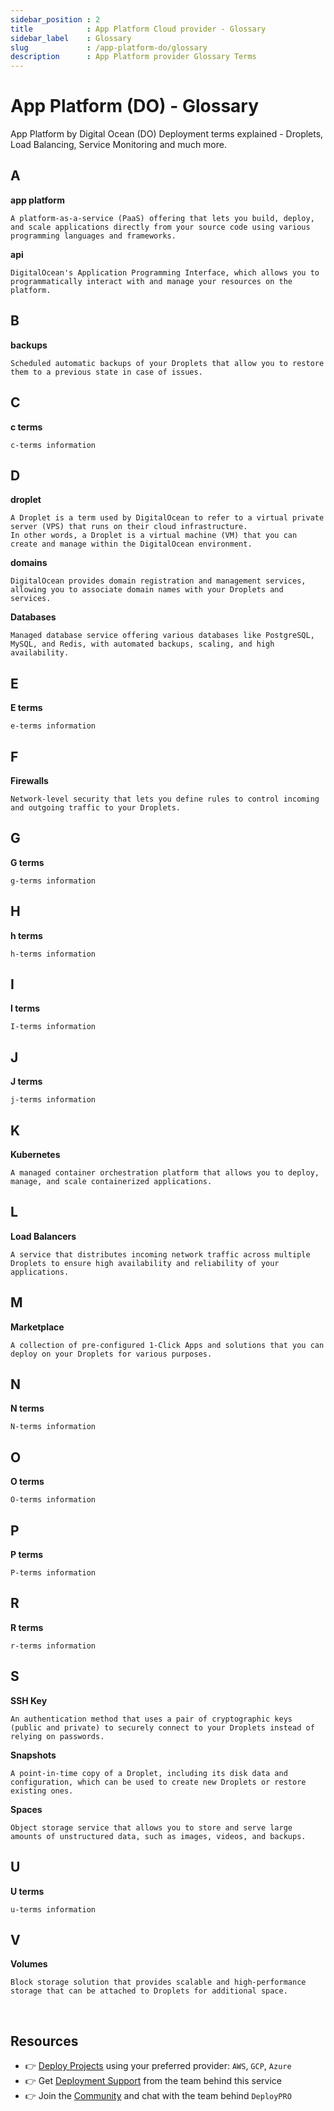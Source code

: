 ```yaml
---
sidebar_position : 2
title            : App Platform Cloud provider - Glossary
sidebar_label    : Glossary
slug             : /app-platform-do/glossary
description      : App Platform provider Glossary Terms
---
```


# App Platform (DO) - Glossary

App Platform by Digital Ocean (DO) Deployment terms explained - Droplets, Load Balancing, Service Monitoring and much more.

## A 

**app platform**

    A platform-as-a-service (PaaS) offering that lets you build, deploy, and scale applications directly from your source code using various programming languages and frameworks.

**api** 

    DigitalOcean's Application Programming Interface, which allows you to programmatically interact with and manage your resources on the platform.

## B 

**backups**

    Scheduled automatic backups of your Droplets that allow you to restore them to a previous state in case of issues.

## C 

**c terms**

    c-terms information  

## D

**droplet**

    A Droplet is a term used by DigitalOcean to refer to a virtual private server (VPS) that runs on their cloud infrastructure. 
    In other words, a Droplet is a virtual machine (VM) that you can create and manage within the DigitalOcean environment.

**domains** 

    DigitalOcean provides domain registration and management services, allowing you to associate domain names with your Droplets and services.

**Databases**

    Managed database service offering various databases like PostgreSQL, MySQL, and Redis, with automated backups, scaling, and high availability.

## E 

**E terms**

    e-terms information  

## F 

**Firewalls**

    Network-level security that lets you define rules to control incoming and outgoing traffic to your Droplets.  

## G

**G terms**

    g-terms information  

## H 

**h terms**

    h-terms information  

## I 

**I terms**

    I-terms information  

## J 

**J terms**

    j-terms information  

## K 

**Kubernetes**

    A managed container orchestration platform that allows you to deploy, manage, and scale containerized applications.  

## L 

**Load Balancers**

    A service that distributes incoming network traffic across multiple Droplets to ensure high availability and reliability of your applications.

## M 

**Marketplace**

    A collection of pre-configured 1-Click Apps and solutions that you can deploy on your Droplets for various purposes.

## N 

**N terms**

    N-terms information  

## O 

**O terms**

    O-terms information  

## P 

**P terms**

    P-terms information  

## R 

**R terms**

    r-terms information  

## S 

**SSH Key**

    An authentication method that uses a pair of cryptographic keys (public and private) to securely connect to your Droplets instead of relying on passwords.

**Snapshots**

    A point-in-time copy of a Droplet, including its disk data and configuration, which can be used to create new Droplets or restore existing ones.

**Spaces**

    Object storage service that allows you to store and serve large amounts of unstructured data, such as images, videos, and backups.

## U 

**U terms**

    u-terms information  

## V 

**Volumes**

    Block storage solution that provides scalable and high-performance storage that can be attached to Droplets for additional space. 

<br />

## Resources

- 👉 [Deploy Projects](https://deploypro.dev/) using your preferred provider: `AWS`, `GCP`, `Azure`
- 👉 Get [Deployment Support](https://deploypro.dev/support/) from the team behind this service
- 👉 Join the [Community](https://discord.gg/qQhjQZhnur) and chat with the team behind `DeployPRO`
